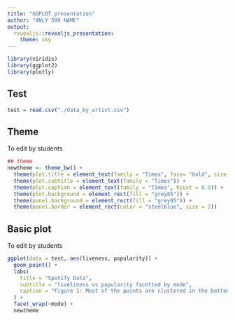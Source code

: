 ```yaml
---
title: "GGPLOT presentation"
author: "ANLY 599 NAME"
output:
  revealjs::revealjs_presentation:
    theme: sky
---
```


```r
library(viridis)
library(ggplot2)
library(plotly)
```

## Test

```r
test = read.csv("./data_by_artist.csv")
```

## Theme

To edit by students
```r
## theme
newtheme <- theme_bw() + 
  theme(plot.title = element_text(family = "Times", face= "bold", size = "20" ,color = "darkred", hjust = 0.5)) +
  theme(plot.subtitle = element_text(family = "Times")) +
  theme(plot.caption = element_text(family = "Times", hjust = 0.5)) +
  theme(plot.background = element_rect(fill = "grey85")) +
  theme(panel.background = element_rect(fill = "grey95")) +
  theme(panel.border = element_rect(color = "steelblue", size = 2))
```

## Basic plot

To edit by students
```r
ggplot(data = test, aes(liveness, popularity)) + 
  geom_point() + 
  labs(
    title = "Spotify Data",
    subtitle = "liveliness vs popularity facetted by mode",
    caption = "Figure 1: Most of the points are clustered in the bottom left of the graph"
  ) +
  facet_wrap(~mode) +
  newtheme
```

